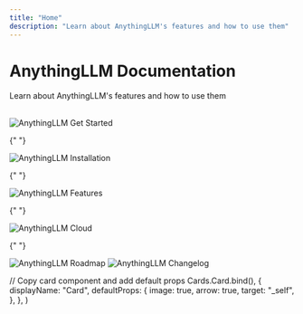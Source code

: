 ```yaml
---
title: "Home"
description: "Learn about AnythingLLM's features and how to use them"
---
```



# AnythingLLM Documentation

Learn about AnythingLLM's features and how to use them

<br />

<Cards>
  <Card title="Get Started" href="introduction"> 
    <Image
      src="/images/getting-started/header-image.png" 
      height={1080} 
      width={1920} 
      quality={100}
      alt="AnythingLLM Get Started"
    />
  </Card>

{" "}

<Card title="Installation" href="installation/overview">
  <Image
    src="/images/getting-started/installation/header-image.png"
    height={1080}
    width={1920}
    quality={100}
    alt="AnythingLLM Installation"
  />
</Card>

{" "}

<Card title="Features" href="features/all-features">
  <Image
    src="/images/features/header-image.png"
    height={1080}
    width={1920}
    quality={100}
    alt="AnythingLLM Features"
  />
</Card>

{" "}

<Card title="AnythingLLM Cloud" href="cloud/overview">
  <Image
    src="/images/cloud/header-image.png"
    height={1080}
    width={1920}
    quality={100}
    alt="AnythingLLM Cloud"
  />
</Card>

{" "}

<Card title="Roadmap" href="roadmap">
  <Image
    src="/images/product/roadmap/header-image.png"
    height={1080}
    width={1920}
    quality={100}
    alt="AnythingLLM Roadmap"
  />
</Card>

  <Card title="Changelog" href="changelog/overview"> 
    <Image
      src="/images/product/changelog/header-image.png" 
      height={1080} 
      width={1920} 
      quality={100}
      alt="AnythingLLM Changelog"
    />
  </Card>  
</Cards>

  // Copy card component and add default props
  Cards.Card.bind(),
  {
    displayName: "Card",
    defaultProps: {
      image: true,
      arrow: true,
      target: "_self",
    },
  },
)

<style global jsx>{`
  img {
    aspect-ratio: 16/9;
    object-fit: cover;
  }
`}</style>
